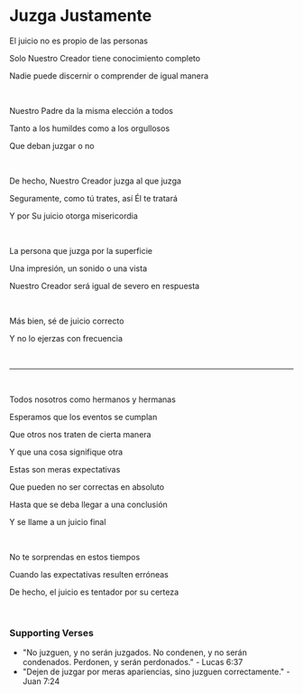 # Juzga Justamente

El juicio no es propio de las personas

Solo Nuestro Creador tiene conocimiento completo

Nadie puede discernir o comprender de igual manera

<p></p>

<br />

Nuestro Padre da la misma elección a todos

Tanto a los humildes como a los orgullosos

Que deban juzgar o no

<p></p>

<br />

De hecho, Nuestro Creador juzga al que juzga

Seguramente, como tú trates, así Él te tratará

Y por Su juicio otorga misericordia

<p></p>

<br />

La persona que juzga por la superficie

Una impresión, un sonido o una vista

Nuestro Creador será igual de severo en respuesta

<p></p>

<br />

Más bien, sé de juicio correcto

Y no lo ejerzas con frecuencia

<br />

---

<br />

Todos nosotros como hermanos y hermanas

Esperamos que los eventos se cumplan

Que otros nos traten de cierta manera

Y que una cosa signifique otra

Estas son meras expectativas

Que pueden no ser correctas en absoluto

Hasta que se deba llegar a una conclusión

Y se llame a un juicio final

<br />

No te sorprendas en estos tiempos

Cuando las expectativas resulten erróneas

De hecho, el juicio es tentador por su certeza

<p></p>

<br />

### Supporting Verses

- "No juzguen, y no serán juzgados. No condenen, y no serán condenados. Perdonen, y serán perdonados." - Lucas 6:37
- "Dejen de juzgar por meras apariencias, sino juzguen correctamente." - Juan 7:24